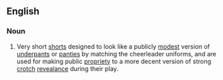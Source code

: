 ==English==
===Noun===
{{en-noun|sg=[[spanky]] [[pants]]|es}}
# Very short [[shorts]] designed to look like a publicly [[modest]] version of [[underpants]] or [[panties]] by matching the cheerleader uniforms, and are used for making public [[propriety]] to a more decent version of strong [[crotch]] [[reveal|revealance]] during their play.